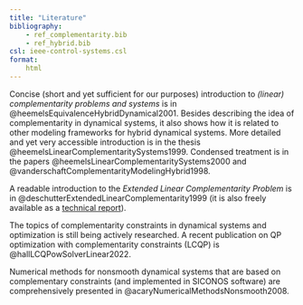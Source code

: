 ```yaml
---
title: "Literature"
bibliography: 
    - ref_complementarity.bib
    - ref_hybrid.bib
csl: ieee-control-systems.csl
format:
    html     
---
```


Concise (short and yet sufficient for our purposes) introduction to *(linear) complementarity problems and systems* is in @heemelsEquivalenceHybridDynamical2001. Besides describing the idea of complementarity in dynamical systems, it also shows how it is related to other modeling frameworks for hybrid dynamical systems. More detailed and yet very accessible introduction is in the thesis @heemelsLinearComplementaritySystems1999. Condensed treatment is in the papers @heemelsLinearComplementaritySystems2000 and @vanderschaftComplementarityModelingHybrid1998. 

A readable introduction to the *Extended Linear Complementarity Problem* is in @deschutterExtendedLinearComplementarity1999 (it is also freely available as a [technical report](https://pub.deschutter.info/abs/98_40.html)).

The topics of complementarity constraints in dynamical systems and optimization is still being actively researched. A recent publication on QP optimization with complementarity constraints (LCQP) is @hallLCQPowSolverLinear2022.
 
Numerical methods for nonsmooth dynamical systems that are based on complementary constraints (and implemented in SICONOS software) are comprehensively presented in
@acaryNumericalMethodsNonsmooth2008.

